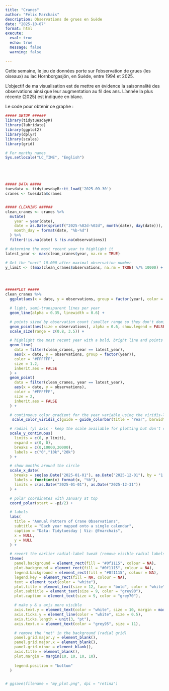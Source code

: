 ---
title: "Cranes"
author: "Félix Marchais"
description: Observations de grues en Suède
date: "2025-10-07"
format: html
execute:
  eval: true
  echo: true
  message: false
  warning: false
  
---

Cette semaine, le jeu de données porte sur l'observation de grues (les oiseaux) au lac Hornborgasjön, en Suède, entre 1994 et 2025.

L'objectif de ma visualisation est de mettre en évidence la saisonnalité des observations ainsi que leur augmentation au fil des ans. L'année la plus récente (2025) est indiquée en blanc.

Le code pour obtenir ce graphe :

```{r code}

##### SETUP ######
library(tidytuesdayR)
library(lubridate)
library(ggplot2)
library(dplyr)
library(scales)
library(grid)

# For months names
Sys.setlocale("LC_TIME", "English")





##### DATA #####
tuesdata <- tidytuesdayR::tt_load('2025-09-30')
cranes <- tuesdata$cranes


##### CLEANING ######
clean_cranes <- cranes %>%
  mutate(
    year = year(date),
    date = as.Date(sprintf("2025-%02d-%02d", month(date), day(date))),
    month_day = format(date, "%b-%d")
  ) %>%
  filter(!is.na(date) & !is.na(observations))

# determine the most recent year to highlight it
latest_year <- max(clean_cranes$year, na.rm = TRUE)

# Get the "next" 10.000 after maximal observation number
y_limit <- ((max(clean_cranes$observations, na.rm = TRUE) %/% 10000) + 1) * 10000




#####PLOT #####
clean_cranes %>%
  ggplot(aes(x = date, y = observations, group = factor(year), color = year)) +

  # light, semi-transparent lines per year
  geom_line(alpha = 0.35, linewidth = 0.6) +

  # points sized by observation count (smaller range so they don't dominate)
  geom_point(aes(size = observations), alpha = 0.6, show.legend = FALSE) +
  scale_size(range = c(0.8, 3.5)) +

  # highlight the most recent year with a bold, bright line and points on top
  geom_line(
    data = filter(clean_cranes, year == latest_year),
    aes(x = date, y = observations, group = factor(year)),
    color = "#FFFFFF",
    size = 1.2,
    inherit.aes = FALSE
  ) +
  geom_point(
    data = filter(clean_cranes, year == latest_year),
    aes(x = date, y = observations),
    color = "#FFFFFF",
    size = 2,
    inherit.aes = FALSE
  ) +

  # continuous color gradient for the year variable using the viridis-like ramp
   scale_color_viridis_c(guide = guide_colorbar(title = "Year", barwidth = unit(6, "cm"))) +

  # radial (y) axis - keep the scale available for plotting but don't show the default radial text
  scale_y_continuous(
    limits = c(0, y_limit),
    expand = c(0, 0),
    breaks = c(0,10000,20000),
    labels = c("0","10k","20k")
  ) +

  # show months around the circle
  scale_x_date(
    breaks = seq(as.Date("2025-01-01"), as.Date("2025-12-01"), by = "1 month"),
    labels = function(x) format(x, "%b"),
    limits = c(as.Date("2025-01-01"), as.Date("2025-12-31"))
  ) +

  # polar coordinates with January at top
  coord_polar(start = -pi/2) +

  # labels
  labs(
    title = "Annual Pattern of Crane Observations",
    subtitle = "Each year mapped onto a single calendar",
    caption = "Data: Tidytuesday | Viz: @fmarchais",
    x = NULL,
    y = NULL
  ) +

  # revert the earlier radial-label tweak (remove visible radial labels in the margin)
  theme(
    panel.background = element_rect(fill = "#0f1115", colour = NA),
    plot.background = element_rect(fill = "#0f1115", colour = NA),
    legend.background = element_rect(fill = "#0f1115", colour = NA),
    legend.key = element_rect(fill = NA, colour = NA),
    text = element_text(color = "white"),
    plot.title = element_text(size = 12, face = "bold", color = "white"),
    plot.subtitle = element_text(size = 9, color = "grey90"),
    plot.caption = element_text(size = 9, color = "grey70"),

    # make y & x axis more visible
    axis.text.y = element_text(color = "white", size = 10, margin = margin(r = 6), hjust = 0.5),
    axis.ticks.y = element_line(color = "white", size = 0.5),
    axis.ticks.length = unit(3, "pt"),
    axis.text.x = element_text(color = "grey95", size = 11),

    # remove the "net" in the background (radial grid)
    panel.grid.major.y = element_blank(),
    panel.grid.major.x = element_blank(),
    panel.grid.minor = element_blank(),
    axis.title = element_blank(),
    plot.margin = margin(10, 10, 10, 10),
    
    legend.position = "bottom"
  )


# ggsave(filename = "my_plot.png", dpi = "retina")

```




